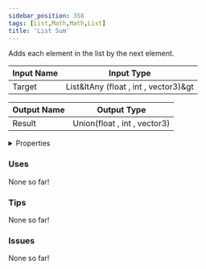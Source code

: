 ```yaml
---
sidebar_position: 358
tags: [List,Math,Math,List]
title: 'List Sum'
---
```


Adds each element in the list by the next element.




<EsbSvg />

| Input Name | Input Type |
|-----------|-----------|
| Target | List&ltAny (float , int , vector3)&gt |

| Output Name | Output Type |
|-----------|-----------|
| Result | Union(float , int , vector3) |


<details>
  <summary>Properties</summary>
  <div>
    <div>
    <table>
      <thead>
        <tr>
          <th>Is beta required?</th>
          <th>❌</th>
        </tr>
        <tr>
          <th>Is this chip a trolling risk?</th>
          <th>❌</th>
        </tr>
        <tr>
          <th>Is this chip a role assignment risk?</th>
          <th>❌</th>
        </tr>
        <tr>
          <th>Chip UUID</th>
          <th>d080c9af-402f-4eb9-91d6-9eee945bf734</th>
        </tr>
      </thead>
    </table>
    </div>
  </div>
</details>

### Uses

None so far!

### Tips

None so far!

### Issues

None so far!